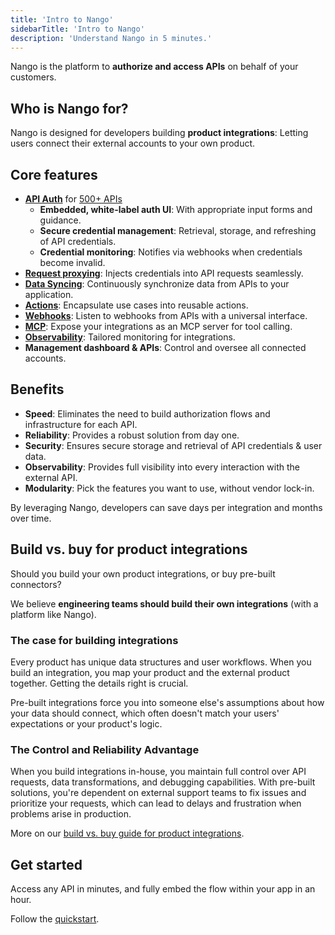 ```yaml
---
title: 'Intro to Nango'
sidebarTitle: 'Intro to Nango'
description: 'Understand Nango in 5 minutes.'
---
```


Nango is the platform to **authorize and access APIs** on behalf of your customers.

## Who is Nango for?

Nango is designed for developers building **product integrations**: Letting users connect their external accounts to your own product.

## Core features

- **[API Auth](/guides/use-cases/api-auth)** for [500+ APIs](/integrations/overview)
    - **Embedded, white-label auth UI**: With appropriate input forms and guidance.
    - **Secure credential management**: Retrieval, storage, and refreshing of API credentials.
    - **Credential monitoring**: Notifies via webhooks when credentials become invalid.
- **[Request proxying](/guides/use-cases/proxy)**: Injects credentials into API requests seamlessly.
- **[Data Syncing](/guides/use-cases/syncs)**: Continuously synchronize data from APIs to your application.
- **[Actions](/guides/use-cases/actions)**: Encapsulate use cases into reusable actions.
- **[Webhooks](/guides/use-cases/webhooks)**: Listen to webhooks from APIs with a universal interface.
- **[MCP](/guides/use-cases/mcp-server)**: Expose your integrations as an MCP server for tool calling.
- **[Observability](/guides/platform/logs)**: Tailored monitoring for integrations.
- **Management dashboard & APIs**: Control and oversee all connected accounts.

## Benefits

- **Speed**: Eliminates the need to build authorization flows and infrastructure for each API.
- **Reliability**: Provides a robust solution from day one.
- **Security**: Ensures secure storage and retrieval of API credentials & user data.
- **Observability**: Provides full visibility into every interaction with the external API.
- **Modularity**: Pick the features you want to use, without vendor lock-in.

By leveraging Nango, developers can save days per integration and months over time.

## Build vs. buy for product integrations

Should you build your own product integrations, or buy pre-built connectors?

We believe **engineering teams should build their own integrations** (with a platform like Nango).

### The case for building integrations

Every product has unique data structures and user workflows. When you build an integration, you map your product and the external product together. Getting the details right is crucial.

Pre-built integrations force you into someone else's assumptions about how your data should connect, which often doesn't match your users' expectations or your product's logic.

### The Control and Reliability Advantage

When you build integrations in-house, you maintain full control over API requests, data transformations, and debugging capabilities. With pre-built solutions, you're dependent on external support teams to fix issues and prioritize your requests, which can lead to delays and frustration when problems arise in production.

More on our [build vs. buy guide for product integrations](https://www.nango.dev/blog/product-integrations-build-or-buy).

## Get started

Access any API in minutes, and fully embed the flow within your app in an hour.

Follow the [quickstart](/getting-started/quickstart).